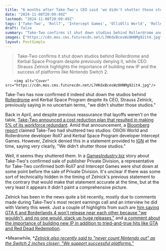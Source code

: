```yaml
---
title: "6 months after Take-Two's CEO said 'we didn't shutter those studios,' Take-Two confirms it shuttered the Kerbal Space Program and Rollerdrome studios"
date: "2024-11-08T20:09:49Z"
lastmod: "2024-11-08T20:09:49Z"
tags: ['Take-Two', 'Roll7', 'Intercept Games', 'OlliOlli World', 'Rollerdrome', 'Kerbal Space Program', 'Private Division', 'GTA 6', 'Borderlands 4', 'Red Dead Redemption', 'Nintendo', 'Switch 2']
draft: false
summary: "Take-Two confirms it shut down studios behind Rollerdrome and Kerbal Space Program despite previously denying it,  while CEO Strauss Zelnick highlights the importance of building new IP and the success of platforms like Nintendo Switch 2."
images: ["https://cdn.mos.cms.futurecdn.net/L7HKdxBcesWz8HNMg92it4.jpg"]
layout: PostSimple
---
```

> Take-Two confirms it shut down studios behind Rollerdrome and Kerbal Space Program despite previously denying it,  while CEO Strauss Zelnick highlights the importance of building new IP and the success of platforms like Nintendo Switch 2.


        <img alt="Cover" src="https://cdn.mos.cms.futurecdn.net/L7HKdxBcesWz8HNMg92it4.jpg"/>
        
Take-Two has now confirmed it indeed shut down the studios behind [Rollerdrome](https://www.gamesradar.com/rollerdrome-review/) and Kerbal Space Program despite its CEO, Strauss Zelnick, previously saying in no uncertain terms, "we didn't shutter those studios."

Back in April, and despite previous reassurance that layoffs weren't on the table, [Take-Two announced a cost reduction plan that resulted in making 5% of its workforce redundant](https://www.gamesradar.com/gta-6-publisher-take-two-is-laying-off-hundreds-of-developers-and-canceling-projects/). Amid that announcement, a [Bloomberg report](https://www.bloomberg.com/news/articles/2024-05-01/take-two-interactive-shuts-down-two-game-studios) claimed Take-Two had shuttered two studios: OlliOlli World and Rollerdrome developer Roll7 and Kerbal Space Program developer Intercept Games. However, Zelnick denied this in a statement provided to [IGN](https://www.ign.com/articles/take-two-ceo-on-intercept-roll7-we-didnt-shutter-those-studios) at the time, saying very clearly, "We didn't shutter those studios."

Well, it seems they shuttered them. In a [GamesIndustry.biz](https://www.gamesindustry.biz/zelnick-on-private-division-sale-those-projects-were-smaller-were-in-the-business-of-big-hits) story about Take-Two's confirmed sale of publisher Private Division, a representative for Take-Two confirmed both Roll7 and Intercept Games were shut down at some point before the sale of Private Division. It's unclear if there was some sort of technicality hidden in the timing of Zelnick's previous statement to the contrary that would make that statement accurate at the time, but at the very least it appears it didn't paint a comprehensive picture.

Zelnick has been in the news quite a bit recently, mostly due to comments made during Take-Two's most recent earnings call and an interview he did with Variety this week. Just a couple of highlights from such are [him saying GTA 6 and Borderlands 4 won't release near each other because "we wouldn't, and no one would, stack up huge releases,"](https://www.gamesradar.com/games/grand-theft-auto/rockstar-owner-says-gta-6-and-borderlands-4-wont-release-near-each-other-we-wouldnt-and-no-one-would-stack-up-huge-releases/) and [a comment about the importance of building new IP in addition to tried-and-true hits like GTA and Red Dead Redemption](https://www.gamesradar.com/games/open-world/as-gta-5-passes-205-million-units-sold-publisher-take-two-says-hit-titles-decay-and-if-theyre-not-making-new-ip-theyre-burning-the-furniture-to-heat-the-house/).

*Meanwhile, *[<em>Zelnick also recently said to "never count Nintendo out" as the Switch 2 inches closer: "We support successful platforms."</em>](https://www.gamesradar.com/games/open-world/boss-of-rockstar-owner-take-two-says-never-count-nintendo-out-as-switch-2-inches-closer-we-support-successful-platforms/)
        